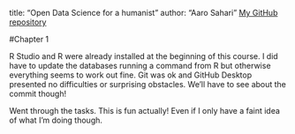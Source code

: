 
title: "Open Data Science for a humanist"
author: "Aaro Sahari"
[My GitHub repository](https://github.com/asahari/IODS-project)

#Chapter 1

R Studio and R were already installed at the beginning of this course. I did have to update the databases running a command from R but otherwise everything seems to work out fine. Git was ok and GitHub Desktop presented no difficulties or surprising obstacles. We'll have to see about the commit though!

Went through the tasks. This is fun actually! Even if I only have a faint idea of what I'm doing though.


